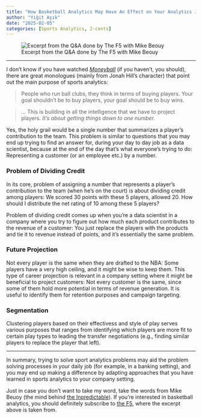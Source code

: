 ```yaml
---
title: "How Basketball Analytics May Have An Effect on Your Analytics Job"
author: "Yiğit Aşık"
date: "2025-02-05"
categories: [Sports Analytics, 2-cents]
---
```


![Excerpt from the Q&A done by The F5 with Mike Beouy](the_f5_inpredictable.png)

---

I don't know if you have watched [*Moneyball*](https://www.imdb.com/title/tt1210166/) (if you haven't, you should), there are great monologues (mainly from Jonah Hill's character) that point out the main purpose of sports analytics:

> People who run ball clubs, they think in terms of buying players. Your goal shouldn't be to buy players, your goal should be to buy wins.

> ... This is building in all the intelligence that we have to project players. *It's about getting things down to one number.*

Yes, the holy grail would be a single number that summarizes a player's contribution to the team. This problem is similar to questions that you may end up trying to find an answer for, during your day to day job as a data scientist, because at the end of the day that's what everyone's trying to do: Representing a customer (or an employee etc.) by a number.

### Problem of Dividing Credit

In its core, problem of assigning a number that represents a player's contribution to the team (when he's on the court) is about dividing credit among players: We scored 30 points with these 5 players, allowed 20. How should I distribute the net rating of 10 among these 5 players? 

Problem of dividing credit comes up when you're a data scientist in a company where you try to figure out how much each product contributes to the revenue of a customer: You just replace the players with the products and tie it to revenue instead of points, and it's essentially the same problem.

### Future Projection

Not every player is the same when they are drafted to the NBA: Some players have a very high ceiling, and it might be wise to keep them. This type of career projection is relevant in a company setting where it might be beneficial to project customers: Not every customer is the same, since some of them hold more potential in terms of revenue generation. It is useful to identify them for retention purposes and campaign targeting.

### Segmentation

Clustering players based on their effectivess and style of play serves various purposes that ranges from identifying which players are more fit to certain play types to leading the transfer negotiations (e.g., finding similar players to replace the player that left).

---

In summary, trying to solve sport analytics problems may aid the problem solving processes in your daily job (for example, in a banking setting), and you may end up making a difference by adapting approaches that you have learned in sports analytics to your company setting.

Just in case you don't want to take my word, take the words from Mike Beuoy (the mind behind [the Inpredictable](https://www.inpredictable.com/)). If you're interested in basketball analytics, you should definitely subscribe to [the F5](https://thef5.substack.com/), where the excerpt above is taken from.